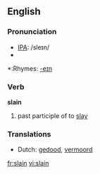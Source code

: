 ==English==

===Pronunciation===
*[[w:IPA|IPA]]: /sleɪn/
*{{audio|en-us-slain.ogg|Audio (US)}}

*:Rhymes: [[Rhymes:English:-eɪn|-eɪn]]

===Verb===
'''slain'''

# past participle of to [[slay]]

===Translations===
*Dutch: [[gedood]], [[vermoord]]

[[fr:slain]]
[[vi:slain]]